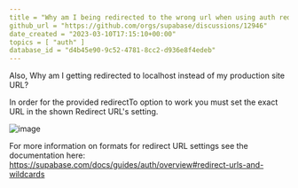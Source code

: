 ```yaml
---
title = "Why am I being redirected to the wrong url when using auth redirectTo option?"
github_url = "https://github.com/orgs/supabase/discussions/12946"
date_created = "2023-03-10T17:15:10+00:00"
topics = [ "auth" ]
database_id = "d4b45e90-9c52-4781-8cc2-d936e8f4edeb"
---
```


Also, Why am I getting redirected to localhost instead of my production site URL?

In order for the provided redirectTo option to work you must set the exact URL in the shown Redirect URL's setting.

![image](/docs/img/troubleshooting/224379580-fa77bd31-bb58-47e6-90ce-64e140f32579.png)

For more information on formats for redirect URL settings see the documentation here: https://supabase.com/docs/guides/auth/overview#redirect-urls-and-wildcards
